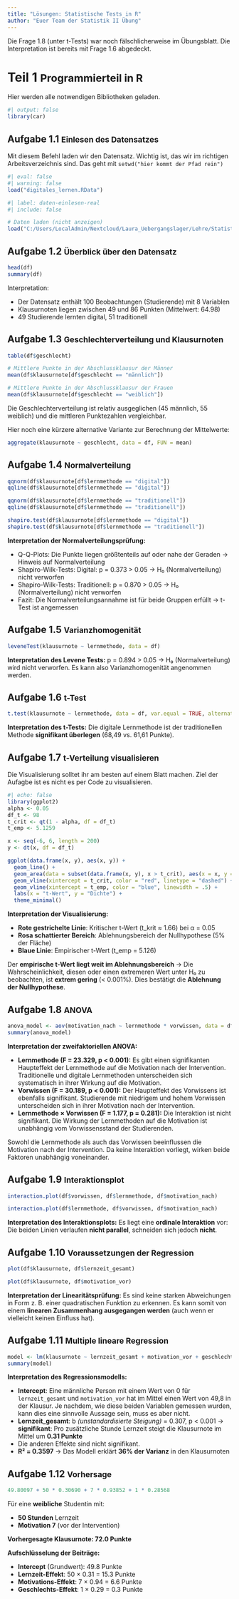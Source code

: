 ```yaml
---
title: "Lösungen: Statistische Tests in R"
author: "Euer Team der Statistik II Übung"
---
```


::: {.callout-note title="Hinweis"}
Die Frage 1.8 (unter t-Tests) war noch fälschlicherweise im Übungsblatt. Die Interpretation ist bereits mit Frage 1.6 abgedeckt.
:::

<h1>Teil 1 <small class="text-body-secondary">Programmierteil in R</small></h1>

Hier werden alle notwendigen Bibliotheken geladen.

```r
#| output: false
library(car)
```

<h2>Aufgabe 1.1 <small class="text-body-secondary">Einlesen des Datensatzes</small></h2>

Mit diesem Befehl laden wir den Datensatz. Wichtig ist, das wir im richtigen Arbeitsverzeichnis sind. Das geht mit `setwd("hier kommt der Pfad rein")`

```r
#| eval: false
#| warning: false
load("digitales_lernen.RData")
```

```r
#| label: daten-einlesen-real
#| include: false

# Daten laden (nicht anzeigen)
load("C:/Users/LocalAdmin/Nextcloud/Laura_Uebergangslager/Lehre/Statistik_II_Uebung/digitales_lernen.RData")
```
<h2>Aufgabe 1.2 <small class="text-body-secondary">Überblick über den Datensatz</small></h2>

```r
head(df)
summary(df)
```

Interpretation:

-   Der Datensatz enthält 100 Beobachtungen (Studierende) mit 8 Variablen
-   Klausurnoten liegen zwischen 49 und 86 Punkten (Mittelwert: 64.98)
-   49 Studierende lernten digital, 51 traditionell

<h2>Aufgabe 1.3 <small class="text-body-secondary">Geschlechterverteilung und Klausurnoten</small></h2>

```r
table(df$geschlecht)

# Mittlere Punkte in der Abschlussklausur der Männer
mean(df$klausurnote[df$geschlecht == "männlich"])

# Mittlere Punkte in der Abschlussklausur der Frauen
mean(df$klausurnote[df$geschlecht == "weiblich"])
```

Die Geschlechterverteilung ist relativ ausgeglichen (45 männlich, 55 weiblich) und die mittleren Punktezahlen vergleichbar.

Hier noch eine kürzere alternative Variante zur Berechnung der Mittelwerte:

```r
aggregate(klausurnote ~ geschlecht, data = df, FUN = mean)
```

<h2>Aufgabe 1.4 <small class="text-body-secondary">Normalverteilung</small></h2>

```r
qqnorm(df$klausurnote[df$lernmethode == "digital"])
qqline(df$klausurnote[df$lernmethode == "digital"])

qqnorm(df$klausurnote[df$lernmethode == "traditionell"])
qqline(df$klausurnote[df$lernmethode == "traditionell"])

shapiro.test(df$klausurnote[df$lernmethode == "digital"])
shapiro.test(df$klausurnote[df$lernmethode == "traditionell"])
```

**Interpretation der Normalverteilungsprüfung:**

-   Q-Q-Plots: Die Punkte liegen größtenteils auf oder nahe der Geraden → Hinweis auf Normalverteilung
-   Shapiro-Wilk-Tests: Digital: p = 0.373 \> 0.05 → H₀ (Normalverteilung) nicht verworfen
-   Shapiro-Wilk-Tests: Traditionell: p = 0.870 \> 0.05 → H₀ (Normalverteilung) nicht verworfen
-   Fazit: Die Normalverteilungsannahme ist für beide Gruppen erfüllt → t-Test ist angemessen

<h2>Aufgabe 1.5 <small class="text-body-secondary">Varianzhomogenität</small></h2>

```r
leveneTest(klausurnote ~ lernmethode, data = df)
```

**Interpretation des Levene Tests:** p = 0.894 \> 0.05 → H₀ (Normalverteilung) wird nicht verworfen. Es kann also Varianzhomogenität angenommen werden.

<h2>Aufgabe 1.6 <small class="text-body-secondary">t-Test</small></h2>

```r
t.test(klausurnote ~ lernmethode, data = df, var.equal = TRUE, alternative = "greater")
```

**Interpretation des t-Tests:** Die digitale Lernmethode ist der traditionellen Methode **signifikant überlegen** (68,49 vs. 61,61 Punkte).

<h2>Aufgabe 1.7 <small class="text-body-secondary">t-Verteilung visualisieren</small></h2>

Die Visualisierung solltet ihr am besten auf einem Blatt machen. Ziel der Aufagbe ist es nicht es per Code zu visualisieren.

```r
#| echo: false
library(ggplot2)
alpha <- 0.05
df_t <- 98
t_crit <- qt(1 - alpha, df = df_t)
t_emp <- 5.1259

x <- seq(-6, 6, length = 200)
y <- dt(x, df = df_t)

ggplot(data.frame(x, y), aes(x, y)) +
  geom_line() +
  geom_area(data = subset(data.frame(x, y), x > t_crit), aes(x = x, y = y), fill = "pink", alpha = 0.5) +
  geom_vline(xintercept = t_crit, color = "red", linetype = "dashed") +
  geom_vline(xintercept = t_emp, color = "blue", linewidth = .5) +
  labs(x = "t-Wert", y = "Dichte") +
  theme_minimal()
```

**Interpretation der Visualisierung:**

-   **Rote gestrichelte Linie**: Kritischer t-Wert (t_krit ≈ 1.66) bei α = 0.05
-   **Rosa schattierter Bereich**: Ablehnungsbereich der Nullhypothese (5% der Fläche)
-   **Blaue Linie**: Empirischer t-Wert (t_emp = 5.126)

Der **empirische t-Wert liegt weit im Ablehnungsbereich** → Die Wahrscheinlichkeit, diesen oder einen extremeren Wert unter H₀ zu beobachten, ist **extrem gering** (\< 0.001%). Dies bestätigt die **Ablehnung der Nullhypothese**.

<h2>Aufgabe 1.8 <small class="text-body-secondary">ANOVA</small></h2>

```r
anova_model <- aov(motivation_nach ~ lernmethode * vorwissen, data = df)
summary(anova_model)
```

**Interpretation der zweifaktoriellen ANOVA:**

-   **Lernmethode (F = 23.329, p \< 0.001):** Es gibt einen signifikanten Haupteffekt der Lernmethode auf die Motivation nach der Intervention. Traditionelle und digitale Lernmethoden unterscheiden sich systematisch in ihrer Wirkung auf die Motivation.
-   **Vorwissen (F = 30.189, p \< 0.001):** Der Haupteffekt des Vorwissens ist ebenfalls signifikant. Studierende mit niedrigem und hohem Vorwissen unterscheiden sich in ihrer Motivation nach der Intervention.
-   **Lernmethode × Vorwissen (F = 1.177, p = 0.281):** Die Interaktion ist nicht signifikant. Die Wirkung der Lernmethoden auf die Motivation ist unabhängig vom Vorwissensstand der Studierenden.

Sowohl die Lernmethode als auch das Vorwissen beeinflussen die Motivation nach der Intervention. Da keine Interaktion vorliegt, wirken beide Faktoren unabhängig voneinander.

<h2>Aufgabe 1.9 <small class="text-body-secondary">Interaktionsplot</small></h2>

```r
interaction.plot(df$vorwissen, df$lernmethode, df$motivation_nach)
```

```r
interaction.plot(df$lernmethode, df$vorwissen, df$motivation_nach)
```

**Interpretation des Interaktionsplots:** Es liegt eine **ordinale Interaktion** vor: Die beiden Linien verlaufen **nicht parallel**, schneiden sich jedoch **nicht**.

<h2>Aufgabe 1.10 <small class="text-body-secondary">Voraussetzungen der Regression</small></h2>

```r
plot(df$klausurnote, df$lernzeit_gesamt)
```

```r
plot(df$klausurnote, df$motivation_vor)
```

**Interpretation der Linearitätsprüfung:** Es sind keine starken Abweichungen in Form z. B. einer quadratischen Funktion zu erkennen. Es kann somit von einem **linearen Zusammenhang ausgegangen werden** (auch wenn er vielleicht keinen Einfluss hat).

<h2>Aufgabe 1.11 <small class="text-body-secondary">Multiple lineare Regression</small></h2>

```r
model <- lm(klausurnote ~ lernzeit_gesamt + motivation_vor + geschlecht, data = df)
summary(model)
```

**Interpretation des Regressionsmodells:**

-   **Intercept**: Eine männliche Person mit einem Wert von 0 für `lernzeit_gesamt` und `motivation_vor` hat im Mittel einen Wert von 49,8 in der Klausur. Je nachdem, wie diese beiden Variablen gemessen wurden, kann dies eine sinnvolle Aussage sein, muss es aber nicht.
-   **Lernzeit_gesamt**: b *(unstandardisierte Steigung)* = 0.307, p \< 0.001 → **signifikant**: Pro zusätzliche Stunde Lernzeit steigt die Klausurnote im Mittel um **0.31 Punkte**
-   Die anderen Effekte sind nicht signifikant.
-   **R² = 0.3597** → Das Modell erklärt **36% der Varianz** in den Klausurnoten

<h2>Aufgabe 1.12 <small class="text-body-secondary">Vorhersage</small></h2>

```r
49.80097 + 50 * 0.30690 + 7 * 0.93852 + 1 * 0.28568
```

Für eine **weibliche** Studentin mit:

-   **50 Stunden** Lernzeit
-   **Motivation 7** (vor der Intervention)

**Vorhergesagte Klausurnote: 72.0 Punkte**

**Aufschlüsselung der Beiträge:**

-   **Intercept** (Grundwert): 49.8 Punkte
-   **Lernzeit-Effekt**: 50 × 0.31 = 15.3 Punkte
-   **Motivations-Effekt**: 7 × 0.94 = 6.6 Punkte\
-   **Geschlechts-Effekt**: 1 × 0.29 = 0.3 Punkte
